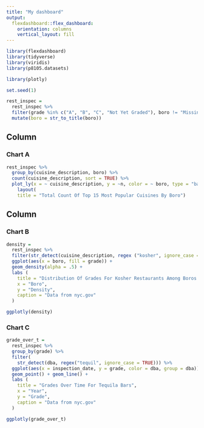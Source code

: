 ```yaml
---
title: "My dashboard"
output: 
  flexdashboard::flex_dashboard:
    orientation: columns
    vertical_layout: fill
---
```


```r
library(flexdashboard)
library(tidyverse)
library(viridis)
library(p8105.datasets)

library(plotly)

set.seed(1)

rest_inspec =
  rest_inspec %>%
  filter(grade %in% c("A", "B", "C", "Not Yet Graded"), boro != "Missing") %>% 
  mutate(boro = str_to_title(boro))

```

Column {data-width=650}
-----------------------------------------------------------------------

### Chart A

```r
rest_inspec %>% 
  group_by(cuisine_description, boro) %>% 
  count(cuisine_description, sort = TRUE) %>% 
  plot_ly(x = ~ cuisine_description, y = ~n, color = ~ boro, type = "bar") %>% 
    layout(
    title = "Total Count Of Top 15 Most Popular Cuisines By Boro")
```

Column {data-width=350}
-----------------------------------------------------------------------

### Chart B

```r
density = 
  rest_inspec %>% 
  filter(str_detect(cuisine_description, regex ("kosher", ignore_case = TRUE))) %>% 
  ggplot(aes(x = boro, fill = grade)) +
  geom_density(alpha = .5) +
  labs (
    title = "Distribution Of Grades For Kosher Restaurants Among Boros ",
    x = "Boro",
    y = "Density",
    caption = "Data from nyc.gov"
  )

ggplotly(density)
```

### Chart C

```r
grade_over_t = 
  rest_inspec %>% 
  group_by(grade) %>% 
  filter(
    str_detect(dba, regex("tequil", ignore_case = TRUE))) %>% 
  ggplot(aes(x = inspection_date, y = grade, color = dba, group = dba))+
  geom_point() + geom_line() +
  labs (
    title = "Grades Over Time For Tequila Bars",
    x = "Year",
    y = "Grade",
    caption = "Data from nyc.gov"
  )

ggplotly(grade_over_t)
```

